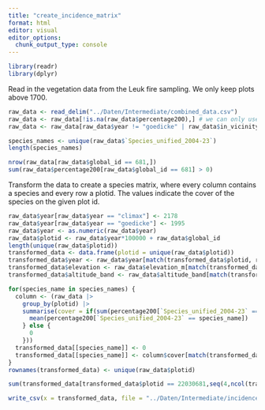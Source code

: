 ```yaml
---
title: "create_incidence_matrix"
format: html
editor: visual
editor_options: 
  chunk_output_type: console
---
```


```r
library(readr)
library(dplyr)
```

Read in the vegetation data from the Leuk fire sampling. We only keep plots above 1700.

```r
raw_data <- read_delim("../Daten/Intermediate/combined_data.csv")
raw_data <- raw_data[!is.na(raw_data$percentage200),] # we can only use data where the cover is present and afford dropping this single entry
raw_data <- raw_data[raw_data$year != "goedicke" | raw_data$in_vicinity,] # Remove goedicke plots which are far away

species_names <- unique(raw_data$`Species_unified_2004-23`)
length(species_names)

nrow(raw_data[raw_data$global_id == 681,])
sum(raw_data$percentage200[raw_data$global_id == 681] > 0)
```

Transform the data to create a species matrix, where every column contains a species and every row a plotid. The values indicate the cover of the species on the given plot id.

```r
raw_data$year[raw_data$year == "climax"] <- 2178
raw_data$year[raw_data$year == "goedicke"] <- 1995
raw_data$year <- as.numeric(raw_data$year)
raw_data$plotid <- raw_data$year*100000 + raw_data$global_id
length(unique(raw_data$plotid))
transformed_data <- data.frame(plotid = unique(raw_data$plotid))
transformed_data$year <- raw_data$year[match(transformed_data$plotid, raw_data$plotid)]
transformed_data$elevation <- raw_data$elevation_m[match(transformed_data$plotid, raw_data$plotid)]
transformed_data$altitude_band <- raw_data$altitude_band[match(transformed_data$plotid, raw_data$plotid)]

for(species_name in species_names) {
  column <- (raw_data |> 
    group_by(plotid) |> 
    summarise(cover = if(sum(percentage200[`Species_unified_2004-23` == species_name]) > 0) {
      mean(percentage200[`Species_unified_2004-23` == species_name])
    } else {
      0
    }))
  transformed_data[[species_name]] <- 0
  transformed_data[[species_name]] <- column$cover[match(transformed_data$plotid, column$plotid)]
}
rownames(transformed_data) <- unique(raw_data$plotid)

sum(transformed_data[transformed_data$plotid == 22030681,seq(4,ncol(transformed_data),1)] > 0)

write_csv(x = transformed_data, file = "../Daten/Intermediate/incidence_matrix.csv")
```
